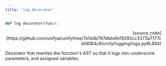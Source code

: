 ```yaml
---
title: 'log_decorator'
---
```


```python
def log_decorator(func):
```

<p align="right">[source code](https://github.com/unifyai/unify/tree/7e1d4b787dbbdfe19292cc3373a7177cbfd064c8/unify/logging/logs.py#L894)</p>

Decorator that rewrites the function's AST so that it logs non-underscore
parameters, and assigned variables.